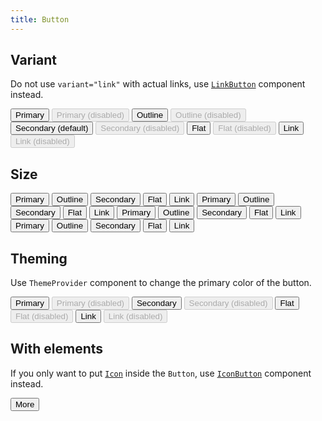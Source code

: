 ```yaml
---
title: Button
---
```



## Variant

Do not use `variant="link"` with actual links, use [`LinkButton`](/components/LinkButton) component instead.

<Playground>
  <Grid gap="lg" cross="center" main="center" columns="repeat(2, auto)" css={{ p: '$4' }}>
    <Button variant="primary">Primary</Button>
    <Button disabled variant="primary">
      Primary (disabled)
    </Button>
    <Button variant="outline">Outline</Button>
    <Button variant="outline" disabled>
      Outline (disabled)
    </Button>
    <Button variant="secondary">Secondary (default)</Button>
    <Button variant="secondary" disabled>
      Secondary (disabled)
    </Button>
    <Button variant="flat">Flat</Button>
    <Button variant="flat" disabled>
      Flat (disabled)
    </Button>
    <Button variant="link">Link</Button>
    <Button variant="link" disabled>
      Link (disabled)
    </Button>
  </Grid>
</Playground>

## Size

<Playground>
  <Flex flow="column" gap="xl" css={{ py: '$8' }}>
    <Flex gap="sm" css={{ px: '$10' }}>
      <Button size="xs" variant="primary">
        Primary
      </Button>
      <Button size="xs" variant="outline" gap="1">
        Outline
        <Icon as={DotsVerticalIcon} size="sm" />
      </Button>
      <Button size="xs" variant="secondary">
        Secondary
      </Button>
      <Button size="xs" variant="flat">
        Flat
      </Button>
      <Button size="xs" variant="link">
        Link
      </Button>
    </Flex>
    <Flex gap="sm" css={{ px: '$10' }}>
      <Button size="sm" variant="primary">
        Primary
      </Button>
      <Button size="sm" variant="outline">
        Outline
        <Icon as={DotsVerticalIcon} size="sm" />
      </Button>
      <Button size="sm" variant="secondary">
        Secondary
      </Button>
      <Button size="sm" variant="flat">
        Flat
      </Button>
      <Button size="sm" variant="link">
        Link
      </Button>
    </Flex>
    <Flex gap="sm" css={{ px: '$10' }}>
      <Button size="md" variant="primary">
        Primary
      </Button>
      <Button size="md" variant="outline">
        Outline
        <Icon as={DotsVerticalIcon} size="md" />
      </Button>
      <Button size="md" variant="secondary">
        Secondary
      </Button>
      <Button size="md" variant="flat">
        Flat
      </Button>
      <Button size="md" variant="link">
        Link
      </Button>
    </Flex>
    <Flex gap="sm" css={{ px: '$10' }}>
      <Button size="lg" variant="primary">
        Primary
      </Button>
      <Button size="lg" variant="outline">
        Outline
        <Icon as={DotsVerticalIcon} size="lg" />
      </Button>
      <Button size="lg" variant="secondary">
        Secondary
      </Button>
      <Button size="lg" variant="flat">
        Flat
      </Button>
      <Button size="lg" variant="link">
        Link
      </Button>
    </Flex>
  </Flex>
</Playground>

## Theming

Use `ThemeProvider` component to change the primary color of the button.

<Playground>
  <ThemeProvider theme="purple">
    <Flex flow="column" gap="xl" css={{ py: '$8' }}>
      <Flex gap="sm" css={{ px: '$10' }}>
        <Button variant="primary">Primary</Button>
        <Button disabled variant="primary">
          Primary (disabled)
        </Button>
      </Flex>
      <Flex gap="sm" css={{ px: '$10' }}>
        <Button variant="secondary">Secondary</Button>
        <Button variant="secondary" disabled>
          Secondary (disabled)
        </Button>
      </Flex>
      <Flex gap="sm" css={{ px: '$10' }}>
        <Button variant="flat">Flat</Button>
        <Button variant="flat" disabled>
          Flat (disabled)
        </Button>
      </Flex>
      <Flex gap="sm" css={{ px: '$10' }}>
        <Button variant="link">Link</Button>
        <Button variant="link" disabled>
          Link (disabled)
        </Button>
      </Flex>
    </Flex>
  </ThemeProvider>
</Playground>

## With elements

If you only want to put [`Icon`](/components/Icon) inside the `Button`, use [`IconButton`](/components/IconButton) component instead.

<Playground>
  <Flex flow="column" cross="start" gap="xl" css={{ p: '$8' }}>
    <Button variant="primary" gap="2">
      <Icon as={DotsVerticalIcon} />
      More
    </Button>
  </Flex>
</Playground>
